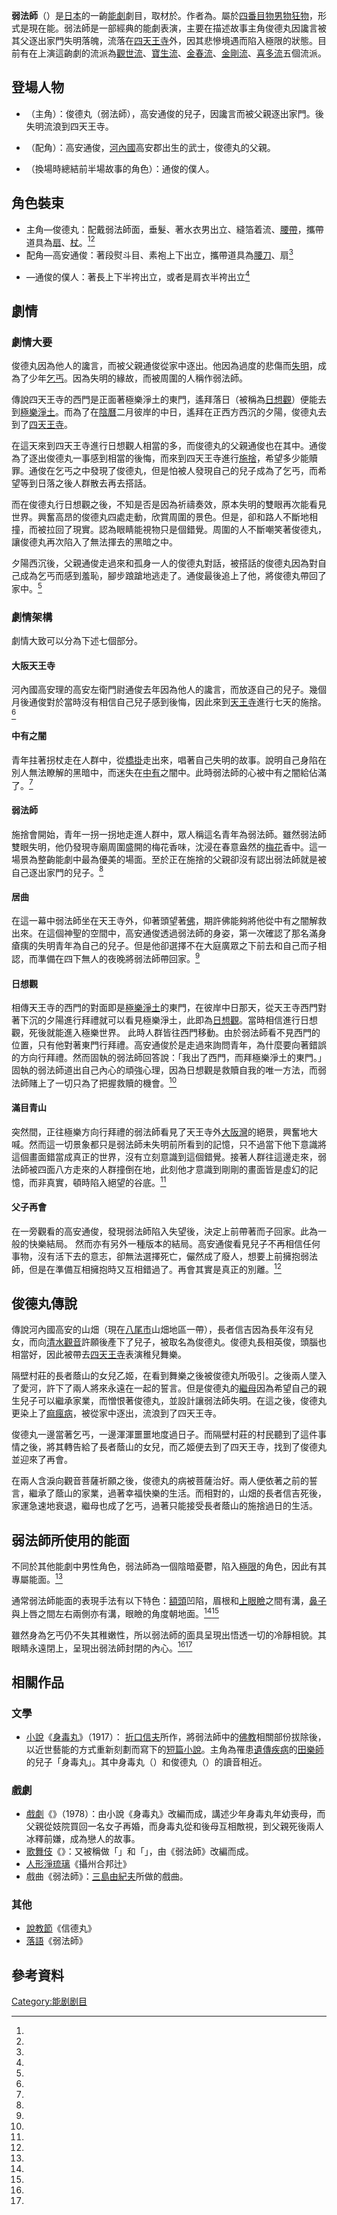 {{Infobox Noh
| name =よろぼうし
| name_ja =弱法師
| author =觀世十郎元雅
| reviser =
| category =4
| mood =現在能
| style =
| chars =''シテ''俊德丸（弱法師） <br>''ツレ'' 高安通俊
| place =[[攝津國|攝津國]][[難波|難波]]的[[四天王寺|四天王寺]]
| time =春天，舊曆二月八日
| sources ={{link-jp|俊德丸|俊徳丸|俊德丸傳說}}
| schools =觀世･寶生･金春･金剛･喜多
}}

'''弱法師'''（{{jpn|j=弱法師|hg=よろぼ（う）し|rm=yoro boshi|f=s}}）是[[日本|日本]]的一齣[[能劇|能劇]]劇目，取材於{{link-jp|俊德丸|俊徳丸|俊德丸傳說}}。作者為{{tsl|ja|観世元雅|觀世元雅|觀世十郎元雅}}。屬於[[能劇#五番立|四番目物男物狂物]]，形式是現在能。弱法師是一部經典的能劇表演，主要在描述故事主角俊德丸因讒言被其父逐出家門失明落魄，流落在[[四天王寺|四天王寺]]外，因其悲慘境遇而陷入極限的狀態。目前有在上演這齣劇的流派為[[觀世流|觀世流]]、[[寶生流|寶生流]]、[[金春流|金春流]]、[[金剛流|金剛流]]、[[喜多流|喜多流]]五個流派。

{{external media
| image1 = [http://webarchives.tnm.jp/imgsearch/show/C0043142 能面 弱法師]
}}

==登場人物==
* {{lang|ja|シテ}}（主角）：俊德丸（弱法師），高安通俊的兒子，因讒言而被父親逐出家門。後失明流浪到四天王寺。
* {{lang|ja|ワキ}}（配角）：高安通俊，[[河內國|河內國]]高安郡出生的武士，俊德丸的父親。
* {{lang|ja|アイ}}（換場時總結前半場故事的角色）：通俊的僕人。

== 角色裝束 ==
* 主角—俊德丸：配戴弱法師面，垂髮、著水衣男出立、縫箔着流、[[腰帶|腰帶]]，攜帶道具為[[扇|扇]]、[[拐杖|杖]]。<ref name="tessen"/><ref name="能装束出立例"/>
* 配角—高安通俊：著段熨斗目、素袍上下出立，攜帶道具為[[脇差|腰刀]]、扇<ref name="syunei"/>
* {{lang|ja|アイ}}—通俊的僕人：著長上下半袴出立，或者是肩衣半袴出立<ref name="tessen"/>

==劇情==
===劇情大要===
俊德丸因為他人的讒言，而被父親通俊從家中逐出。他因為過度的悲傷而[[失明|失明]]，成為了少年[[乞丐|乞丐]]。因為失明的緣故，而被周圍的人稱作弱法師。

傳說四天王寺的西門是正面著極樂淨土的東門，遙拜落日（被稱為[[日想觀|日想觀]]）便能去到[[極樂|極樂]][[淨土|淨土]]。而為了在[[陰曆|陰曆]]二月彼岸的中日，遙拜在正西方西沉的夕陽，俊德丸去到了[[四天王寺|四天王寺]]。

在這天來到四天王寺進行日想觀人相當的多，而俊德丸的父親通俊也在其中。通俊為了逐出俊德丸一事感到相當的後悔，而來到四天王寺進行[[施捨|施捨]]，希望多少能贖罪。通俊在乞丐之中發現了俊德丸，但是怕被人發現自己的兒子成為了乞丐，而希望等到日落之後人群散去再去搭話。

而在俊德丸行日想觀之後，不知是否是因為祈禱奏效，原本失明的雙眼再次能看見世界。興奮高昂的俊德丸四處走動，欣賞周圍的景色。但是，卻和路人不斷地相撞，而被拉回了現實。認為眼睛能視物只是個錯覺。周圍的人不斷嘲笑著俊德丸，讓俊德丸再次陷入了無法揮去的黑暗之中。

夕陽西沉後，父親通俊走過來和孤身一人的俊德丸對話，被搭話的俊德丸因為對自己成為乞丐而感到羞恥，腳步踉蹌地逃走了。通俊最後追上了他，將俊德丸帶回了家中。<ref name="能"/>

===劇情架構===
劇情大致可以分為下述七個部分。
====大阪天王寺====
河內國高安理的高安左衛門尉通俊去年因為他人的讒言，而放逐自己的兒子。幾個月後通俊對於當時沒有相信自己兒子感到後悔，因此來到[[四天王寺|天王寺]]進行七天的施捨。<ref name = "能ナビ~誰も教えてくれなかった能の見方"/>

====中有之闇====
青年拄著拐杖走在人群中，從[[橋掛|橋掛]]走出來，唱著自己失明的故事。說明自己身陷在別人無法瞭解的黑暗中，而迷失在[[中有|中有]]之闇中。此時弱法師的心被中有之闇給佔滿了。<ref name = "能ナビ~誰も教えてくれなかった能の見方"/>

====弱法師====
施捨會開始，青年一拐一拐地走進人群中，眾人稱這名青年為弱法師。雖然弱法師雙眼失明，他仍發現寺廟周圍盛開的梅花香味，沈浸在春意盎然的[[梅花|梅花]]香中。這一場景為整齣能劇中最為優美的場面。至於正在施捨的父親卻沒有認出弱法師就是被自己逐出家門的兒子。<ref name = "能ナビ~誰も教えてくれなかった能の見方"/>

====居曲====
在這一幕中弱法師坐在天王寺外，仰著頭望著[[佛|佛]]，期許佛能夠將他從中有之闇解救出來。在這個神聖的空間中，高安通俊透過弱法師的身姿，第一次確認了那名滿身瘡痍的失明青年為自己的兒子。但是他卻選擇不在大庭廣眾之下前去和自己而子相認，而準備在四下無人的夜晚將弱法師帶回家。<ref name = "能ナビ~誰も教えてくれなかった能の見方"/>

====日想觀====
相傳天王寺的西門的對面即是[[極樂世界|極樂淨土]]的東門，在彼岸中日那天，從天王寺西門對著下沉的夕陽進行拜禮就可以看見極樂淨土，此即為[[日想觀|日想觀]]。當時相信進行日想觀，死後就能進入極樂世界。
此時人群皆往西門移動。由於弱法師看不見西門的位置，只有他對著東門行拜禮。高安通俊於是走過來詢問青年，為什麼要向著錯誤的方向行拜禮。然而固執的弱法師回答說：「我出了西門，而拜極樂淨土的東門。」固執的弱法師道出自己內心的頑強心理，因為日想觀是救贖自我的唯一方法，而弱法師賭上了一切只為了把握救贖的機會。<ref name = "能ナビ~誰も教えてくれなかった能の見方"/>

====滿目青山====
突然間，正往極樂方向行拜禮的弱法師看見了天王寺外[[大阪灣|大阪灣]]的絕景，興奮地大喊。然而這一切景象都只是弱法師未失明前所看到的記憶，只不過當下他下意識將這個畫面錯當成真正的世界，沒有立刻意識到這個錯覺。接著人群往這邊走來，弱法師被四面八方走來的人群撞倒在地，此刻他才意識到剛剛的畫面皆是虛幻的記憶，而非真實，頓時陷入絕望的谷底。<ref name = "能ナビ~誰も教えてくれなかった能の見方"/>

====父子再會====
在一旁觀看的高安通俊，發現弱法師陷入失望後，決定上前帶著而子回家。此為一般的快樂結局。
然而亦有另外一種版本的結局。高安通俊看見兒子不再相信任何事物，沒有活下去的意志，卻無法選擇死亡，儼然成了廢人，想要上前擁抱弱法師，但是在準備互相擁抱時又互相錯過了。再會其實是真正的別離。<ref name = "能ナビ~誰も教えてくれなかった能の見方"/>

==俊德丸傳說==
傳說河內國高安的山畑（現在[[八尾市|八尾市]]山畑地區一帶），長者信吉因為長年沒有兒女，而向[[清水寺|清水]][[觀音|觀音]]許願後產下了兒子，被取名為俊德丸。俊德丸長相英俊，頭腦也相當好，因此被帶去[[四天王寺|四天王寺]]表演稚兒舞樂。

隔壁村莊的長者蔭山的女兒乙姬，在看到舞樂之後被俊德丸所吸引。之後兩人墜入了愛河，許下了兩人將來永遠在一起的誓言。但是俊德丸的[[繼母|繼母]]因為希望自己的親生兒子可以繼承家業，而憎恨著俊德丸，並設計讓弱法師失明。在這之後，俊德丸更染上了[[痲瘋病|痲瘋病]]，被從家中逐出，流浪到了四天王寺。

俊德丸一邊當著乞丐，一邊渾渾噩噩地度過日子。而隔壁村莊的村民聽到了這件事情之後，將其轉告給了長者蔭山的女兒，而乙姬便去到了四天王寺，找到了俊德丸並迎來了再會。

在兩人含淚向觀音菩薩祈願之後，俊德丸的病被菩薩治好。兩人便依著之前的誓言，繼承了蔭山的家業，過著幸福快樂的生活。而相對的，山畑的長者信吉死後，家運急速地衰退，繼母也成了乞丐，過著只能接受長者蔭山的施捨過日的生活。

==弱法師所使用的能面==
不同於其他能劇中男性角色，弱法師為一個陰暗憂鬱，陷入[[極限|極限]]的角色，因此有其專屬能面。<ref name = "能面入門"/>

通常弱法師能面的表現手法有以下特色：[[額頭|額頭]]凹陷，眉根和[[上眼瞼|上眼瞼]]之間有溝，[[鼻子|鼻子]]與上唇之間左右兩側亦有溝，眼瞼的角度朝地面。<ref name = "能面の風姿"/><ref name = "能美"/>

雖然身為乞丐仍不失其稚嫩性，所以弱法師的面具呈現出悟透一切的冷靜相貌。其眼睛永遠閉上，呈現出弱法師封閉的內心。<ref name = "能面の風姿"/><ref name = "能美"/>

==相關作品==
===文學===
* [[小說|小說]]《[[身毒丸|身毒丸]]》（1917）： [[折口信夫|折口信夫]]所作，將弱法師中的[[佛教|佛教]]相關部份拔除後，以近世藝能的方式重新刻劃而寫下的[[短篇小說|短篇小說]]。主角為罹患[[遺傳疾病|遺傳疾病]]的[[田樂師|田樂師]]的兒子「身毒丸」。其中身毒丸（{{lang-ja|しんとくまる}}）和俊德丸（{{lang-ja|しゅんとくまる}}）的讀音相近。

===戲劇===
* [[戲劇|戲劇]]《{{link-ja|身毒丸(現代劇)|身毒丸 (舞台作品)|身毒丸}}》（1978）：由小說《身毒丸》改編而成，講述少年身毒丸年幼喪母，而父親從妓院買回一名女子再婚，而身毒丸從和後母互相敵視，到父親死後兩人冰釋前嫌，成為戀人的故事。
* [[歌舞伎|歌舞伎]]《{{link-ja|攝州合邦辻|攝州合邦辻}}》：又被稱做「{{lang|ja|しんとく丸}}」和「{{lang|ja|愛護の若}}」，由《弱法師》改編而成。
* [[人形淨琉璃|人形淨琉璃]]《攝州合邦辻》
* 戲曲《弱法師》：[[三島由紀夫|三島由紀夫]]所做的戲曲。

===其他===  
* [[說教節|說教節]]《信德丸》
* [[落語|落語]]《弱法師》

==參考資料==
{{Reflist|2|refs=
*<ref name="syunei">{{Cite web |url = http://www.syuneikai.net/yorobooshi.htm |title = 弱法師 |author = 名古屋春栄会 |language = ja }}</ref>
<ref name="tessen">{{Cite web |url = http://www.tessen.org/dictionary/explain/yoroboshi |title = 弱法師 銕仙会能楽事典 |author = 銕仙会 |language = ja }}</ref>
<ref name="能装束出立例">{{Cite web |url = http://www.br4.fiberbit.net/data-pro01/nougakudo/butai/idetachi-1.html |title = 能装束出立例 |author = ちょっと能楽堂 |language = ja |access-date = 2017-01-14 |archive-url = https://web.archive.org/web/20160831185832/http://www.br4.fiberbit.net/data-pro01/nougakudo/butai/idetachi-1.html |archive-date = 2016-08-31 |dead-url = yes }}</ref>
*<ref name = "能面入門">{{cite book|author = {{lang|ja|金春信高、増田正造、北澤三次郎}} |script-title=ja:能面入門 |publisher = 平凡社 |location =  |year = 1984 |isbn = 978-4582618150 }}</ref>{{ja icon}}
*<ref name = "能面の風姿">{{cite book|author = {{lang|ja|岩田アキラ}} |script-title=ja:能面の風姿 |publisher = 東方出版 |location = |year = 2002 |isbn = 978-4885917936  }}</ref>{{ja icon}}
*<ref name = "能ナビ~誰も教えてくれなかった能の見方">{{cite book|author = {{lang|ja| 渡辺 保}} |script-title=ja:能ナビ ~誰も教えてくれなかった能の見方 |publisher = マガジンハウス |location =  |year = 2010 |isbn = 978-4838720972  }}</ref>{{ja icon}}
<ref name = "能">{{cite book|author = {{lang|ja| 高橋一郎、森田拾史郎、高剛一弥}} |script-title=ja:能|publisher = ピエブックス |location =  |year = 2010 |isbn = 978-4894448469  }}</ref>{{ja icon}}
*<ref name = "能美">{{cite book|author = {{lang|ja|中村保雄}} |script-title=ja:能面―美・形・用|publisher =河原書店  |location =  |year = 1996 |isbn = 978-4761101275  }}</ref>{{ja icon}}
}}
{{DEFAULTSORT:Yoroboshi}}
[[Category:能剧剧目|Category:能剧剧目]]